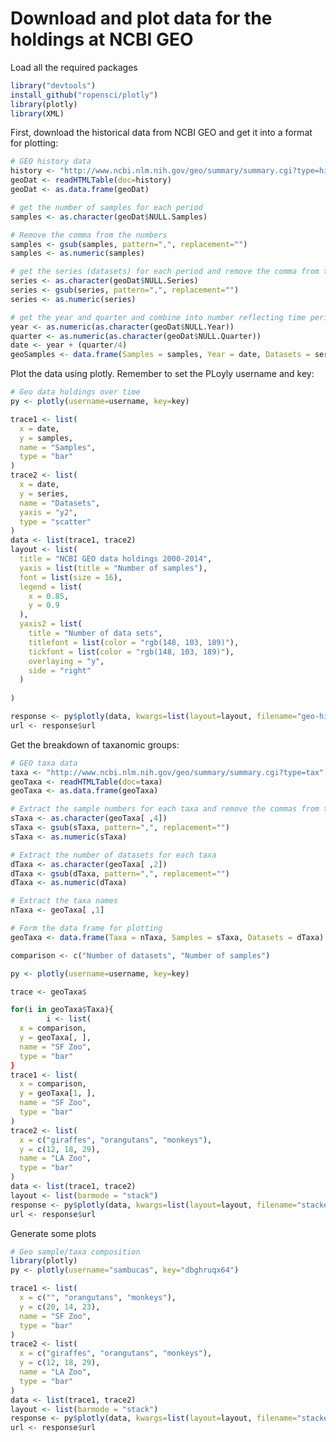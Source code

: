 Download and plot data for the holdings at NCBI GEO
========================================================

Load all the required packages
```r
library("devtools")
install_github("ropensci/plotly")
library(plotly)
library(XML)
```

First, download the historical data from NCBI GEO and get it into a format for plotting:
```r
# GEO history data
history <- "http://www.ncbi.nlm.nih.gov/geo/summary/summary.cgi?type=history"
geoDat <- readHTMLTable(doc=history)
geoDat <- as.data.frame(geoDat)

# get the number of samples for each period
samples <- as.character(geoDat$NULL.Samples)

# Remove the comma from the numbers
samples <- gsub(samples, pattern=",", replacement="")
samples <- as.numeric(samples)

# get the series (datasets) for each period and remove the comma from the numbers
series <- as.character(geoDat$NULL.Series)
series <- gsub(series, pattern=",", replacement="")
series <- as.numeric(series)

# get the year and quarter and combine into number reflecting time period
year <- as.numeric(as.character(geoDat$NULL.Year))
quarter <- as.numeric(as.character(geoDat$NULL.Quarter))
date <- year + (quarter/4)
geoSamples <- data.frame(Samples = samples, Year = date, Datasets = series)
```

Plot the data using plotly. Remember to set the PLoyly username and key:
```r
# Geo data holdings over time
py <- plotly(username=username, key=key)

trace1 <- list(
  x = date, 
  y = samples, 
  name = "Samples", 
  type = "bar"
)
trace2 <- list(
  x = date, 
  y = series, 
  name = "Datasets", 
  yaxis = "y2", 
  type = "scatter"
)
data <- list(trace1, trace2)
layout <- list(
  title = "NCBI GEO data holdings 2000-2014", 
  yaxis = list(title = "Number of samples"), 
  font = list(size = 16),
  legend = list(
    x = 0.85, 
    y = 0.9
  ),
  yaxis2 = list(
    title = "Number of data sets", 
    titlefont = list(color = "rgb(148, 103, 189)"), 
    tickfont = list(color = "rgb(148, 103, 189)"), 
    overlaying = "y", 
    side = "right"
  )
  
)

response <- py$plotly(data, kwargs=list(layout=layout, filename="geo-history", fileopt="overwrite"))
url <- response$url
```

Get the breakdown of taxanomic groups:
```r
# GEO taxa data
taxa <- "http://www.ncbi.nlm.nih.gov/geo/summary/summary.cgi?type=tax"
geoTaxa <- readHTMLTable(doc=taxa)
geoTaxa <- as.data.frame(geoTaxa)

# Extract the sample numbers for each taxa and remove the commas from the numbers
sTaxa <- as.character(geoTaxa[ ,4])
sTaxa <- gsub(sTaxa, pattern=",", replacement="")
sTaxa <- as.numeric(sTaxa)

# Extract the number of datasets for each taxa
dTaxa <- as.character(geoTaxa[ ,2])
dTaxa <- gsub(dTaxa, pattern=",", replacement="")
dTaxa <- as.numeric(dTaxa)

# Extract the taxa names
nTaxa <- geoTaxa[ ,1]

# Form the data frame for plotting
geoTaxa <- data.frame(Taxa = nTaxa, Samples = sTaxa, Datasets = dTaxa)

comparison <- c("Number of datasets", "Number of samples")

py <- plotly(username=username, key=key)

trace <- geoTaxa$

for(i in geoTaxa$Taxa){
        i <- list(
  x = comparison, 
  y = geoTaxa[, ], 
  name = "SF Zoo", 
  type = "bar"
}
trace1 <- list(
  x = comparison, 
  y = geoTaxa[1, ], 
  name = "SF Zoo", 
  type = "bar"
)
trace2 <- list(
  x = c("giraffes", "orangutans", "monkeys"), 
  y = c(12, 18, 29), 
  name = "LA Zoo", 
  type = "bar"
)
data <- list(trace1, trace2)
layout <- list(barmode = "stack")
response <- py$plotly(data, kwargs=list(layout=layout, filename="stacked-bar", fileopt="overwrite"))
url <- response$url

```

Generate some plots
```r


# Geo sample/taxa composition
library(plotly)
py <- plotly(username="sambucas", key="dbghruqx64")

trace1 <- list(
  x = c("", "orangutans", "monkeys"), 
  y = c(20, 14, 23), 
  name = "SF Zoo", 
  type = "bar"
)
trace2 <- list(
  x = c("giraffes", "orangutans", "monkeys"), 
  y = c(12, 18, 29), 
  name = "LA Zoo", 
  type = "bar"
)
data <- list(trace1, trace2)
layout <- list(barmode = "stack")
response <- py$plotly(data, kwargs=list(layout=layout, filename="stacked-bar", fileopt="overwrite"))
url <- response$url
```


